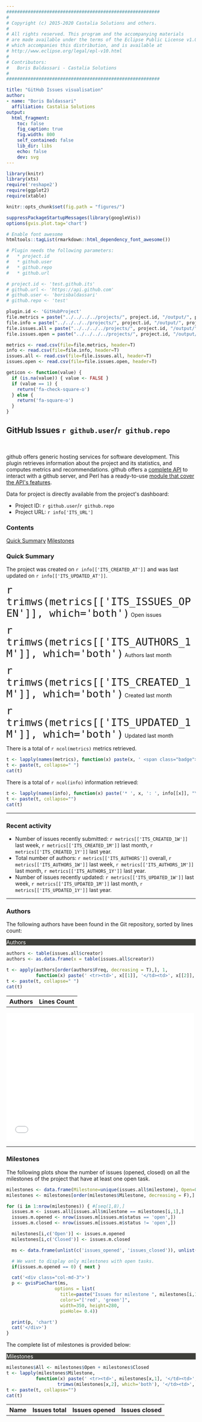 ```yaml
---
#########################################################
#
# Copyright (c) 2015-2020 Castalia Solutions and others.
#
# All rights reserved. This program and the accompanying materials
# are made available under the terms of the Eclipse Public License v1.0
# which accompanies this distribution, and is available at
# http://www.eclipse.org/legal/epl-v10.html
#
# Contributors:
#   Boris Baldassari - Castalia Solutions
#
#########################################################

title: "GitHub Issues visualisation"
author:
- name: "Boris Baldassari"
  affiliation: Castalia Solutions
output:
  html_fragment:
    toc: false
    fig_caption: true
    fig.width: 800
    self_contained: false
    lib_dir: libs
    echo: false
    dev: svg
---
```


```r
library(knitr)
library(xts)
require('reshape2')
require(ggplot2)
require(xtable)

knitr::opts_chunk$set(fig.path = "figures/")

suppressPackageStartupMessages(library(googleVis))
options(gvis.plot.tag='chart')

# Enable font awesome
htmltools::tagList(rmarkdown::html_dependency_font_awesome())

# Plugin needs the following parameters:
#   * project.id
#   * github.user
#   * github.repo
#   * github.url

# project.id <- 'test.github.its'
# github.url <- 'https://api.github.com'
# github.user <- 'borisbaldassari'
# github.repo <- 'test'

plugin.id <- 'GitHubProject'
file.metrics = paste("../../../../projects/", project.id, "/output/", project.id, "_metrics_github_issues.csv", sep="")
file.info = paste("../../../../projects/", project.id, "/output/", project.id, "_info_github_issues.csv", sep="")
file.issues.all = paste("../../../../projects/", project.id, "/output/", project.id, "_github_issues.csv", sep="")
file.issues.open = paste("../../../../projects/", project.id, "/output/", project.id, "_github_issues_open.csv", sep="")

metrics <- read.csv(file=file.metrics, header=T)
info <- read.csv(file=file.info, header=T)
issues.all <- read.csv(file=file.issues.all, header=T)
issues.open <- read.csv(file=file.issues.open, header=T)

geticon <- function(value) {
  if (is.na(value)) { value <- FALSE }
  if (value == 1) {
    return('fa-check-square-o') 
  } else {
    return('fa-square-o') 
  }
}

```

## GitHub Issues `r github.user`/`r github.repo` 

<br />

<div class="row"><div class="col-sm-7">

github offers generic hosting services for software development. This plugin retrieves information about the project and its statistics, and computes metrics and recommendations. github offers a [complete API](https://docs.github.com/ee/api/README.html) to interact with a github server, and Perl has a ready-to-use [module that cover the API&apos;s features](http://search.cpan.org/~bluefeet/github-API-v3-0.08/lib/github/API/v3.pm).

Data for project is directly available from the project&apos;s dashboard:

* Project ID: `r github.user`/`r github.repo`
* Project URL: `r info['ITS_URL']` 

</div><div class="col-sm-4">
  <div class="panel panel-default">
  <div class="panel-heading"><h3 class="panel-title">Contents</h3></div>
  <div class="list-group">
  <a href="#summary" class="list-group-item">Quick Summary</a>
  <a href="#mrs" class="list-group-item">Milestones</a>
  </div>
  </div>
</div></div>

### <a name="quick-summary"></a>Quick Summary

The project was created on ``r info[['ITS_CREATED_AT']]`` and was last updated on ``r info[['ITS_UPDATED_AT']]``.

<div class="row"><div class="col-sm-3">
<span><span style="font-size:24pt">``r trimws(metrics[['ITS_ISSUES_OPEN']], which='both')``</span> Open issues</span>
</div><div class="col-sm-3">
<span><span style="font-size:24pt">``r trimws(metrics[['ITS_AUTHORS_1M']], which='both')``</span> Authors last month</span>
</div><div class="col-sm-3">
<span><span style="font-size:24pt">``r trimws(metrics[['ITS_CREATED_1M']], which='both')``</span> Created last month</span>
</div><div class="col-sm-3">
<span><span style="font-size:24pt">``r trimws(metrics[['ITS_UPDATED_1M']], which='both')``</span> Updated last month</span>
</div></div>

There is a total of ``r ncol(metrics)`` metrics retrieved.

```r
t <- lapply(names(metrics), function(x) paste(x, ' <span class="badge">', metrics[[x]], '</span>, ', sep=''))
t <- paste(t, collapse=" ")
cat(t)
```

There is a total of ``r ncol(info)`` information retrieved:

```r
t <- lapply(names(info), function(x) paste('* ', x, ': ', info[[x]], "\n", sep=''))
t <- paste(t, collapse="")
cat(t)
```

-----

### <a name="activity"></a> Recent activity

* Number of issues recently submitted: ``r metrics[['ITS_CREATED_1W']]`` last week, ``r metrics[['ITS_CREATED_1M']]`` last month, ``r metrics[['ITS_CREATED_1Y']]`` last year.
* Total number of authors: ``r metrics[['ITS_AUTHORS']]`` overall, ``r metrics[['ITS_AUTHORS_1W']]`` last week, ``r metrics[['ITS_AUTHORS_1M']]`` last month, ``r metrics[['ITS_AUTHORS_1Y']]`` last year.
* Number of issues recently updated: ``r metrics[['ITS_UPDATED_1W']]`` last week, ``r metrics[['ITS_UPDATED_1M']]`` last month, ``r metrics[['ITS_UPDATED_1Y']]`` last year.

-----

<div class="row">
<div class="col-md-6">

### <a name="langs"></a> Authors

The following authors have been found in the Git repository, sorted by lines count:

<div class="panel panel-default">
<div class="panel-heading" style="background-color: #3E3F3A; color: white"><span class="fa fa-indent"></span> Authors</div>

<table class="table table-striped">
  <tr><th>Authors</th><th>Lines Count</th></tr>
```r
authors <- table(issues.all$creator)
authors <- as.data.frame(x = table(issues.all$creator))

t <- apply(authors[order(authors$Freq, decreasing = T),], 1,
		   function(x) paste(' <tr><td>', x[[1]], '</td><td>', x[[2]], '</td></tr>', sep=''))
t <- paste(t, collapse=" ")
cat(t)
```
</table>
</div>

</div>
<div class="col-md-6">
  <iframe src="/projects/`r project.id`/GitHubIts/github_issues_authors_pie.html" frameborder="0" style="width: 500px; height: 340px"></iframe>
</div>
</div>

-----

### <a name="milestones"></a> Milestones

The following plots show the number of issues (opened, closed) on all the milestones of the project that have at least one open task.

<div class="row">
```r
milestones <- data.frame(Milestone=unique(issues.all$milestone), Open=0, Closed=0, All=0);
milestones <- milestones[order(milestones$Milestone, decreasing = F),]

for (i in 1:nrow(milestones)) { #[seq(1,8),]
  issues.m <- issues.all[issues.all$milestone == milestones[i,1],]
  issues.m.opened <- nrow(issues.m[issues.m$status == 'open',])
  issues.m.closed <- nrow(issues.m[issues.m$status != 'open',])

  milestones[i,c('Open')] <- issues.m.opened
  milestones[i,c('Closed')] <- issues.m.closed

  ms <- data.frame(unlist(c('issues_opened', 'issues_closed')), unlist(c(issues.m.opened, issues.m.closed)))

  # We want to display only milestones with open tasks.
  if(issues.m.opened == 0) { next }

  cat('<div class="col-md-3">')
  p <- gvisPieChart(ms,
                  options = list(
                    title=paste("Issues for milestone ", milestones[i,1], sep=""),
                    colors="['red', 'green']",
                    width=350, height=280,
                    pieHole= 0.4))

  print(p, 'chart')
  cat('</div>')
}
```
</div>

The complete list of milestones is provided below:

<div class="panel panel-default">
<div class="panel-heading" style="background-color: #3E3F3A; color: white"><span class="fa fa-indent"></span> Milestones</div>

<table class="table table-striped">
  <tr><th>Name</th><th>Issues total</th><th>Issues opened</th><th>Issues closed</th></tr>
```r
milestones$All <- milestones$Open + milestones$Closed
t <- lapply(milestones$Milestone,
		   function(x) paste(' <tr><td>', milestones[x,1], '</td><td>', trimws(milestones[x,4], which='both'), '</td><td>',
		           trimws(milestones[x,2], which='both'), '</td><td>', trimws(milestones [x,3], which='both'), '</td></tr>', sep=''))
t <- paste(t, collapse="")
cat(t)
```
</table>
</div>
